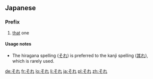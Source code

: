 ==Japanese==
{{Japanese demonstratives}}
===Prefix===
{{ja-pos|h|prefix|kanji=其れ|rom=sore}}
# [[that]] one

====Usage notes====
*The hiragana spelling ([[それ]]) is preferred to the kanji spelling ([[其れ]]), which is rarely used.

[[de:それ]]
[[fr:それ]]
[[lo:それ]]
[[li:それ]]
[[ja:それ]]
[[pl:それ]]
[[zh:それ]]